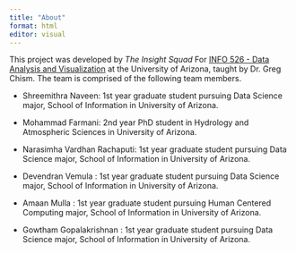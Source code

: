 ```yaml
---
title: "About"
format: html
editor: visual
---
```


This project was developed by *The Insight Squad* For [INFO 526 - Data Analysis and Visualization](https://datavizaz.org/) at the University of Arizona, taught by Dr. Greg Chism. The team is comprised of the following team members.

-   Shreemithra Naveen: 1st year graduate student pursuing Data Science major, School of Information in University of Arizona.

-   Mohammad Farmani: 2nd year PhD student in Hydrology and Atmospheric Sciences in University of Arizona.

-   Narasimha Vardhan Rachaputi: 1st year graduate student pursuing Data Science major, School of Information in University of Arizona.

-   Devendran Vemula : 1st year graduate student pursuing Data Science major, School of Information in University of Arizona.

-   Amaan Mulla : 1st year graduate student pursuing Human Centered Computing major, School of Information in University of Arizona.

-   Gowtham Gopalakrishnan : 1st year graduate student pursuing Data Science major, School of Information in University of Arizona.
